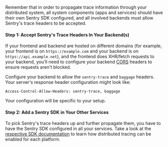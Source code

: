 Remember that in order to propagate trace information through your distributed system, all system components (apps and services) should have their own Sentry SDK configured, and all involved backends must allow Sentry's trace headers to be accepted.

#### Step 1: Accept Sentry's Trace Headers In Your Backend(s)

If your frontend and backend are hosted on different domains (for example, your frontend is on `https://example.com` and your backend is on `https://api.example.net`), and the frontend does XHR/fetch requests to your backend, you'll need to configure your backend [CORS](https://developer.mozilla.org/en-US/docs/Web/HTTP/Headers/Access-Control-Allow-Headers) headers to ensure requests aren't blocked.

Configure your backend to allow the `sentry-trace` and `baggage` headers. Your server's response header configuration might look like:

```
Access-Control-Allow-Headers: sentry-trace, baggage
```

Your configuration will be specific to your setup.

#### Step 2: Add a Sentry SDK in Your Other Services

To pick Sentry's trace headers up and further propagate them, you have to have the Sentry SDK configured in all your services. Take a look at the [respective SDK documentation](/platform-redirect/?next=/distributed-tracing/) to learn how distributed tracing can be enabled for each platform.
